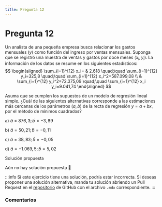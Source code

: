 ```yaml
---
title: Pregunta 12
---
```



# Pregunta 12

Un analista de una pequeña empresa busca relacionar los gastos mensuales $(y)$ como función del ingreso por ventas mensuales. Suponga que se registró una muestra de ventas y gastos por doce meses $\left(x_i, y_i\right)$. La información de los datos se resume en los siguientes estadísticos:
$$
\begin{aligned}
\sum_{i=1}^{12} x_i= & 2.618 \quad;\quad \sum_{i=1}^{12} y_i=325,8 \quad;\quad \sum_{i=1}^{12} x_i^2=587.099,08 \\
& \sum_{i=1}^{12} y_i^2=72.375,09 \quad;\quad \sum_{i=1}^{12} x_i y_i=9.041,74
\end{aligned}
$$

Asuma que se cumplen los supuestos de un modelo de regresión lineal simple.
¿Cuál de las siguientes alternativas corresponde a las estimaciones más cercanas de los parámetros $(a, b)$ de la recta de regresión $y=a+b x$, por el método de mínimos cuadrados?

a) $\hat{a}=876,3 ; \hat{b}=-3,89$

b) $\hat{a}=50,21 ; \hat{b}=-0,11$

c) $\hat{a}=38,83 ; \hat{b}=-0,05$

d) $\hat{a}=-1.069,5 ; \hat{b}=5,02$

<MDXDetails>
<summary>Solución propuesta</summary>

Aún no hay solución propuesta 🥲

:::info 
Si este ejercicio tiene una solución, podría estar incorrecta. Si deseas proponer una solución alternativa, manda tu solución abriendo
un Pull Request en el [repositorio](https://github.com/crow-rojas/apuntes-fundamentals/pulls) de GitHub con el archivo
`.mdx` correspondiente. 
:::

</MDXDetails>

### Comentarios

<Disqus
  url="https://crow-rojas.github.io/apuntes-fundamentals/docs/mathematics/probability-and-statistics/exercises/2023-2/p12"
  identifier="docs/mathematics/probability-and-statistics/exercises/2023-2/p12"
  title="2023-2 Probabilidades y Estadística - Pregunta 12"
/>
